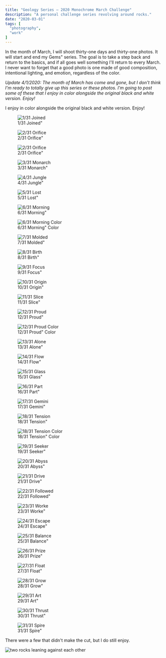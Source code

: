 ```yaml
---
title: "Geology Series — 2020 Monochrome March Challenge"
description: "A personal challenge series revolving around rocks."
date: "2020-03-01"
tags: [
  "photography",
  "work"
]
---
```


In the month of March, I will shoot thirty-one days and thirty-one photos. It will start and end my Gems" series. The goal is to take a step back and return to the basics, and if all goes well something I'll return to every March. I never want to forget that a good photo is one made of good composition, intentional lighting, and emotion, regardless of the color.

*Update 4/1/2020: The month of March has come and gone, but I don't think I'm ready to totally give up this series or these photos. I'm going to post some of these that I enjoy in color alongside the original black and white version. Enjoy!*

I enjoy in color alongside the original black and white version. Enjoy!

<figure>
  <img src="/geology-1.jpg" alt="1/31 Joined" />
  <figcaption>1/31 Joined"</figcaption>
</figure>

<div data-gallery data-align="wide">
  <figure>
    <img src="/geology-2.jpg" alt="2/31 Orifice" />
    <figcaption>2/31 Orifice"</figcaption>
  </figure>
  <figure>
    <img src="/geology-2-color.jpg" alt="2/31 Orifice" />
    <figcaption>2/31 Orifice"</figcaption>
  </figure>
</div>

<figure>
  <img src="/geology-3.jpg" alt="3/31 Monarch" />
  <figcaption>3/31 Monarch"</figcaption>
</figure>

<figure>
  <img src="/geology-4.jpg" alt="4/31 Jungle" />
  <figcaption>4/31 Jungle"</figcaption>
</figure>

<figure>
  <img src="/geology-5.jpg" alt="5/31 Lost" />
  <figcaption>5/31 Lost"</figcaption>
</figure>

<div data-gallery data-align="wide">
  <figure>
    <img src="/geology-6.jpg" alt="6/31 Morning" />
    <figcaption>6/31 Morning"</figcaption>
  </figure>
  <figure>
    <img src="/geology-6-color.jpg" alt="6/31 Morning Color" />
    <figcaption>6/31 Morning" Color</figcaption>
  </figure>
</div>

<figure>
  <img src="/geology-7.jpg" alt="7/31 Molded" />
  <figcaption>7/31 Molded"</figcaption>
</figure>

<figure>
  <img src="/geology-8.jpg" alt="8/31 Birth" />
  <figcaption>8/31 Birth"</figcaption>
</figure>

<figure>
  <img src="/geology-9.jpg" alt="9/31 Focus" />
  <figcaption>9/31 Focus"</figcaption>
</figure>

<figure>
  <img src="/geology-10.jpg" alt="10/31 Origin" />
  <figcaption>10/31 Origin"</figcaption>
</figure>

<figure>
  <img src="/geology-11.jpg" alt="11/31 Slice" />
  <figcaption>11/31 Slice"</figcaption>
</figure>

<div data-gallery data-align="wide">
  <figure>
    <img src="/geology-12.jpg" alt="12/31 Proud" />
    <figcaption>12/31 Proud"</figcaption>
  </figure>
  <figure>
    <img src="/geology-12-color.jpg" alt="12/31 Proud Color" />
    <figcaption>12/31 Proud" Color</figcaption>
  </figure>
</div>

<figure>
  <img src="/geology-12.jpg" alt="13/31 Alone" />
  <figcaption>13/31 Alone"</figcaption>
</figure>

<figure>
  <img src="/geology-14.jpg" alt="14/31 Flow" />
  <figcaption>14/31 Flow"</figcaption>
</figure>

<figure>
  <img src="/geology-15.jpg" alt="15/31 Glass" />
  <figcaption>15/31 Glass"</figcaption>
</figure>

<figure>
  <img src="/geology-16.jpg" alt="16/31 Part" />
  <figcaption>16/31 Part"</figcaption>
</figure>

<figure>
  <img src="/geology-17.jpg" alt="17/31 Gemini" />
  <figcaption>17/31 Gemini"</figcaption>
</figure>

<div data-gallery data-align="wide">
<figure>
  <img src="/geology-18.jpg" alt="18/31 Tension" />
  <figcaption>18/31 Tension"</figcaption>
</figure>
<figure>
  <img src="/geology-18-color.jpg" alt="18/31 Tension Color" />
  <figcaption>18/31 Tension" Color</figcaption>
</figure>
</div>

<figure>
  <img src="/geology-19.jpg" alt="19/31 Seeker" />
  <figcaption>19/31 Seeker"</figcaption>
</figure>

<figure>
  <img src="/geology-20.jpg" alt="20/31 Abyss" />
  <figcaption>20/31 Abyss"</figcaption>
</figure>

<figure>
  <img src="/geology-21.jpg" alt="21/31 Drive" />
  <figcaption>21/31 Drive"</figcaption>
</figure>

<figure>
  <img src="/geology-22.jpg" alt="22/31 Followed" />
  <figcaption>22/31 Followed"</figcaption>
</figure>

<figure>
  <img src="/geology-23.jpg" alt="23/31 Worke" />
  <figcaption>23/31 Worke"</figcaption>
</figure>

<figure>
  <img src="/geology-24.jpg" alt="24/31 Escape" />
  <figcaption>24/31 Escape"</figcaption>
</figure>

<figure>
  <img src="/geology-25.jpg" alt="25/31 Balance" />
  <figcaption>25/31 Balance"</figcaption>
</figure>

<figure>
  <img src="/geology-26.jpg" alt="26/31 Prize" />
  <figcaption>26/31 Prize"</figcaption>
</figure>

<figure>
  <img src="/geology-27.jpg" alt="27/31 Float" />
  <figcaption>27/31 Float"</figcaption>
</figure>

<figure>
  <img src="/geology-28.jpg" alt="28/31 Grow" />
  <figcaption>28/31 Grow"</figcaption>
</figure>

<figure>
  <img src="/geology-29.jpg" alt="29/31 Art" />
  <figcaption>29/31 Art"</figcaption>
</figure>

<figure>
  <img src="/geology-30.jpg" alt="30/31 Thrust" />
  <figcaption>30/31 Thrust"</figcaption>
</figure>

<figure>
  <img src="/geology-31.jpg" alt="31/31 Spire" />
  <figcaption>31/31 Spire"</figcaption>
</figure>

There were a few that didn't make the cut, but I do still enjoy.

<img src="/geology-32.jpg" alt="two rocks leaning against each other" data-align="wide" />

